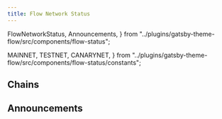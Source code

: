 ```yaml
---
title: Flow Network Status
---
```


  FlowNetworkStatus,
  Announcements,
} from "../plugins/gatsby-theme-flow/src/components/flow-status";

  MAINNET,
  TESTNET,
  CANARYNET,
} from "../plugins/gatsby-theme-flow/src/components/flow-status/constants";

## Chains

<NetworkStatus
  networkName={MAINNET}
  networkVersion="9"
  versionUrl=""
  nextSporkDate="June 23, 2021"
/>
<NetworkStatus
  networkName={TESTNET}
  networkVersion="9"
  versionUrl=""
  nextSporkDate="June 23, 2021"
/>
<NetworkStatus
  networkName={CANARYNET}
  networkVersion="9"
  versionUrl=""
  nextSporkDate="June 23, 2021"
/>

## Announcements

<Announcements />
